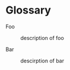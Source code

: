 # Glossary

\benglish

Foo

:   description of foo

Bar

:   descirption of bar

\eenglish

\newpage
